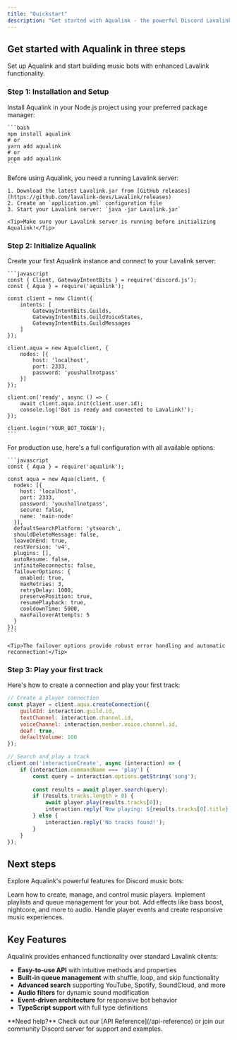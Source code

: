 ```yaml
---
title: "Quickstart"
description: "Get started with Aqualink - the powerful Discord Lavalink wrapper"
---
```


## Get started with Aqualink in three steps

Set up Aqualink and start building music bots with enhanced Lavalink functionality.

### Step 1: Installation and Setup

<AccordionGroup>
  <Accordion icon="download" title="Install Aqualink">
    Install Aqualink in your Node.js project using your preferred package manager:
    
    ```bash
    npm install aqualink
    # or
    yarn add aqualink
    # or
    pnpm add aqualink
    ```
  </Accordion>
  
  <Accordion icon="server" title="Set up Lavalink server">
    Before using Aqualink, you need a running Lavalink server:
    
    1. Download the latest Lavalink.jar from [GitHub releases](https://github.com/lavalink-devs/Lavalink/releases)
    2. Create an `application.yml` configuration file
    3. Start your Lavalink server: `java -jar Lavalink.jar`
    
    <Tip>Make sure your Lavalink server is running before initializing Aqualink!</Tip>
  </Accordion>
</AccordionGroup>

### Step 2: Initialize Aqualink

<AccordionGroup>
  <Accordion icon="code" title="Quick setup">
    Create your first Aqualink instance and connect to your Lavalink server:
    
    ```javascript
    const { Client, GatewayIntentBits } = require('discord.js');
    const { Aqua } = require('aqualink');

    const client = new Client({
        intents: [
            GatewayIntentBits.Guilds,
            GatewayIntentBits.GuildVoiceStates,
            GatewayIntentBits.GuildMessages
        ]
    });

    client.aqua = new Aqua(client, {
        nodes: [{
            host: 'localhost',
            port: 2333,
            password: 'youshallnotpass'
        }]
    });

    client.on('ready', async () => {
        await client.aqua.init(client.user.id);
        console.log('Bot is ready and connected to Lavalink!');
    });

    client.login('YOUR_BOT_TOKEN');
    ```
  </Accordion>
  
  <Accordion icon="cog" title="Complete configuration">
    For production use, here's a full configuration with all available options:
    
    ```javascript
    const { Aqua } = require('aqualink');

    const aqua = new Aqua(client, {
      nodes: [{
        host: 'localhost',
        port: 2333,
        password: 'youshallnotpass',
        secure: false,
        name: 'main-node'
      }],
      defaultSearchPlatform: 'ytsearch',
      shouldDeleteMessage: false,
      leaveOnEnd: true,
      restVersion: 'v4',
      plugins: [],
      autoResume: false,
      infiniteReconnects: false,
      failoverOptions: {
        enabled: true,
        maxRetries: 3,
        retryDelay: 1000,
        preservePosition: true,
        resumePlayback: true,
        cooldownTime: 5000,
        maxFailoverAttempts: 5
      }
    });
    ```
    
    <Tip>The failover options provide robust error handling and automatic reconnection!</Tip>
  </Accordion>
</AccordionGroup>

### Step 3: Play your first track

<Accordion icon="play" title="Create a player and play music">
  Here's how to create a connection and play your first track:
  
  ```javascript
  // Create a player connection
  const player = client.aqua.createConnection({
      guildId: interaction.guild.id,
      textChannel: interaction.channel.id,
      voiceChannel: interaction.member.voice.channel.id,
      deaf: true,
      defaultVolume: 100
  });

  // Search and play a track
  client.on('interactionCreate', async (interaction) => {
      if (interaction.commandName === 'play') {
          const query = interaction.options.getString('song');
          
          const results = await player.search(query);
          if (results.tracks.length > 0) {
              await player.play(results.tracks[0]);
              interaction.reply(`Now playing: ${results.tracks[0].title}`);
          } else {
              interaction.reply('No tracks found!');
          }
      }
  });
  ```
</Accordion>

## Next steps

Explore Aqualink's powerful features for Discord music bots:

<CardGroup cols={2}>
  <Card title="Player Management" icon="play" href="/guides/player">
    Learn how to create, manage, and control music players.
  </Card>
  
  <Card title="Queue System" icon="list" href="/guides/queue">
    Implement playlists and queue management for your bot.
  </Card>
  
  <Card title="Audio Filters" icon="sliders" href="/guides/filters">
    Add effects like bass boost, nightcore, and more to audio.
  </Card>
  
  <Card title="Events & Listeners" icon="bell" href="/guides/events">
    Handle player events and create responsive music experiences.
  </Card>
</CardGroup>

## Key Features

Aqualink provides enhanced functionality over standard Lavalink clients:

- **Easy-to-use API** with intuitive methods and properties
- **Built-in queue management** with shuffle, loop, and skip functionality  
- **Advanced search** supporting YouTube, Spotify, SoundCloud, and more
- **Audio filters** for dynamic sound modification
- **Event-driven architecture** for responsive bot behavior
- **TypeScript support** with full type definitions

<Note>
  **Need help?** Check out our [API Reference](/api-reference) or join our community Discord server for support and examples.
</Note>